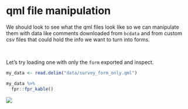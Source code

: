 

# qml file manipulation

We should look to see what the qml files look like so we can manipulate them with data like comments downloaded from `bcdata` and from custom csv files that could hold the info we want to turn into forms.

<br>

Let's try loading one with only the `form` exported and inspect.

```r
my_data <- read.delim("data/survey_form_only.qml")

my_data %>% 
  fpr::fpr_kable()
```

![](fig/screenshots/qlm_form_export.png)
